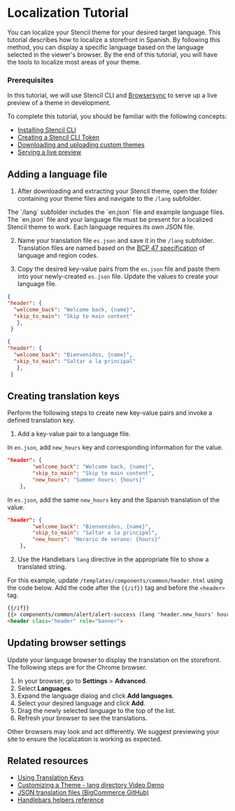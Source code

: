 # Localization Tutorial


You can localize your Stencil theme for your desired target language. This tutorial describes how to localize a storefront in Spanish. By following this method, you can display a specific language based on the language selected in the viewer's browser. By the end of this tutorial, you will have the tools to localize most areas of your theme.

### Prerequisites

In this tutorial, we will use Stencil CLI and [Browsersync](https://github.com/bigcommerce/browser-sync) to serve up a live preview of a theme in development.

To complete this tutorial, you should be familiar with the following concepts:

* [Installing Stencil CLI](/stencil-docs/installing-stencil-cli/installing-stencil)
* [Creating a Stencil CLI Token](https://support.bigcommerce.com/s/article/Store-API-Accounts)
* [Downloading and uploading custom themes](https://support.bigcommerce.com/s/article/Stencil-Themes#download-upload)
* [Serving a live preview](/stencil-docs/installing-stencil-cli/live-previewing-a-theme#serving-a-live-preview)


## Adding a language file
1. After downloading and extracting your Stencil theme, open the folder containing your theme files and navigate to the `/lang` subfolder. 

<Callout type="info">
The `/lang` subfolder includes the `en.json` file and example language files. The `en.json` file and your language file must be present for a localized Stencil theme to work. Each language requires its own JSON file. 
</Callout>


2. Name your translation file `es.json` and save it in the `/lang` subfolder. Translation files are named based on the [BCP 47 specification](https://tools.ietf.org/html/bcp47) of language and region codes.

3. Copy the desired key-value pairs from the `en.json` file and paste them into your newly-created `es.json` file. Update the values to create your language file.


```json filename="en.json" showLineNumbers copy
{
"header": {
  "welcome_back": "Welcome back, {name}",
  "skip_to_main": "Skip to main content"
   },
 }
```

```json filename="es.json" showLineNumbers copy
{
"header": {
  "welcome_back": "Bienvenidos, {name}",
  "skip_to_main": "Saltar a la principal"
   },
 }
```


## Creating translation keys

Perform the following steps to create new key-value pairs and invoke a defined translation key.

1. Add a key-value pair to a language file.
  
  In `en.json`, add `new_hours` key and corresponding information for the value.

```json showLineNumbers copy
"header": {
        "welcome_back": "Welcome back, {name}",
        "skip_to_main": "Skip to main content",
        "new_hours": "Summer hours: {hours}"
    },

```
In `es.json`, add the same `new_hours` key and the Spanish translation of the value.

```json showLineNumbers copy
"header": {
        "welcome_back": "Bienvenidos, {name}",
        "skip_to_main": "Saltar a la principal",
        "new_hours": "Horario de verano: {hours}"
    },

```
2. Use the Handlebars `lang` directive in the appropriate file to show a translated string.

For this example, update `/templates/components/common/header.html` using the code below. Add the code after the `{{/if}}` tag and before the `<header>` tag.

```html showLineNumbers copy
{{/if}} 
{{> components/common/alert/alert-success (lang 'header.new_hours' hours="8 AM to 5 PM Central" ) }}
<header class="header" role="banner">
```

## Updating browser settings

Update your language browser to display the translation on the storefront. The following steps are for the Chrome browser.

1. In your browser, go to **Settings** > **Advanced**.
2. Select **Languages**.
3. Expand the language dialog and click **Add languages**.
4. Select your desired language and click **Add**.
5. Drag the newly selected language to the top of the list.
6. Refresh your browser to see the translations.

<Callout type="info">
Other browsers may look and act differently. We suggest previewing your site to ensure the localization is working as expected.
</Callout>



## Related resources
* [Using Translation Keys](/stencil-docs/localization/translation-keys)
* [Customizing a Theme - lang directory Video Demo](https://bigcommerce.wistia.com/medias/ovx95ctbb0)
* [JSON translation files (BigCommerce GitHub)](https://github.com/bigcommerce/cornerstone/tree/master/lang)
* [Handlebars helpers reference](/stencil-docs/reference-docs/handlebars-helpers-reference#string-helpers)
